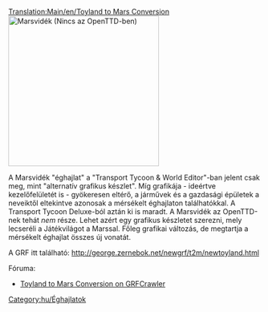 [[Translation:Main/en/Toyland to Mars Conversion]]
[[File:en/Marsscreenshot.png|thumb|300px|right|Marsvidék (Nincs az OpenTTD-ben)]]

A Marsvidék "éghajlat" a "Transport Tycoon & World Editor"-ban jelent csak meg, mint "alternatív grafikus készlet". Míg grafikája - ideértve kezelőfelületét is - gyökeresen eltérő, a járművek és a gazdasági épületek a neveiktől eltekintve azonosak a mérsékelt éghajlaton találhatókkal. A Transport Tycoon Deluxe-ból aztán ki is maradt. 
A Marsvidék az OpenTTD-nek tehát ''nem'' része. Lehet azért egy grafikus készletet szerezni, mely lecseréli a Játékvilágot a Marssal. Főleg grafikai változás, de megtartja a mérsékelt éghajlat összes új vonatát.

A GRF itt található: http://george.zernebok.net/newgrf/t2m/newtoyland.html

Fóruma:
* [http://grfcrawler.tt-forums.net/details.php?do=details&id=39 Toyland to Mars Conversion on GRFCrawler]

{{en/-}}
[[Category:hu/Éghajlatok]]